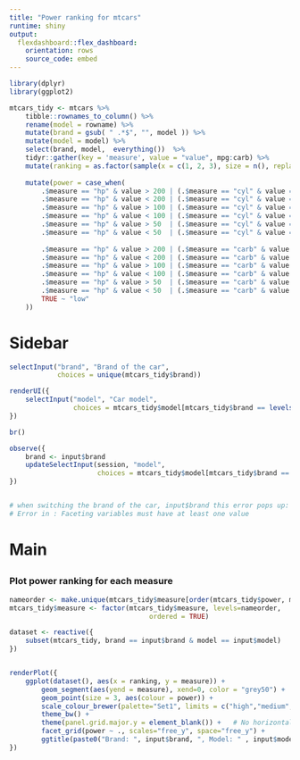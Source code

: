 ```yaml
---
title: "Power ranking for mtcars"
runtime: shiny
output:
  flexdashboard::flex_dashboard:
    orientation: rows
    source_code: embed
---
```




```r
library(dplyr)
library(ggplot2)

mtcars_tidy <- mtcars %>% 
    tibble::rownames_to_column() %>% 
    rename(model = rowname) %>% 
    mutate(brand = gsub( " .*$", "", model )) %>% 
    mutate(model = model) %>% 
    select(brand, model,  everything())  %>% 
    tidyr::gather(key = 'measure', value = "value", mpg:carb) %>%
    mutate(ranking = as.factor(sample(x = c(1, 2, 3), size = n(), replace = TRUE))) %>%
    
    mutate(power = case_when(
        .$measure == "hp" & value > 200 | (.$measure == "cyl" & value == 8) ~ "high",
        .$measure == "hp" & value < 200 | (.$measure == "cyl" & value == 8) ~ "medium",
        .$measure == "hp" & value > 100 | (.$measure == "cyl" & value == 6) ~ "high",
        .$measure == "hp" & value < 100 | (.$measure == "cyl" & value == 6) ~ "medium",
        .$measure == "hp" & value > 50  | (.$measure == "cyl" & value == 6) ~ "high",
        .$measure == "hp" & value < 50  | (.$measure == "cyl" & value == 6) ~ "medium",
        
        .$measure == "hp" & value > 200 | (.$measure == "carb" & value >  4) ~ "high",
        .$measure == "hp" & value < 200 | (.$measure == "carb" & value <= 4) ~ "medium",
        .$measure == "hp" & value > 100 | (.$measure == "carb" & value >  2.8) ~ "high",
        .$measure == "hp" & value < 100 | (.$measure == "carb" & value <= 2.8) ~ "medium",
        .$measure == "hp" & value > 50  | (.$measure == "carb" & value > 2) ~ "high",
        .$measure == "hp" & value < 50  | (.$measure == "carb" & value <= 2) ~ "medium",
        TRUE ~ "low"
    )) 
```

# Sidebar {.sidebar data-width="350"}

```r
selectInput("brand", "Brand of the car", 
            choices = unique(mtcars_tidy$brand))

renderUI({
    selectInput("model", "Car model",
                choices = mtcars_tidy$model[mtcars_tidy$brand == levels(mtcars_tidy$brand)[1]])
})

br()

observe({
    brand <- input$brand
    updateSelectInput(session, "model", 
                      choices = mtcars_tidy$model[mtcars_tidy$brand == brand])
})    


# when switching the brand of the car, input$brand this error pops up:
# Error in : Faceting variables must have at least one value
```


# Main

##

### Plot power ranking for each measure

```r
nameorder <- make.unique(mtcars_tidy$measure[order(mtcars_tidy$power, mtcars_tidy$ranking)])
mtcars_tidy$measure <- factor(mtcars_tidy$measure, levels=nameorder, 
                                   ordered = TRUE)

dataset <- reactive({
    subset(mtcars_tidy, brand == input$brand & model == input$model) 
})


renderPlot({
    ggplot(dataset(), aes(x = ranking, y = measure)) +
        geom_segment(aes(yend = measure), xend=0, color = "grey50") +
        geom_point(size = 3, aes(colour = power)) +
        scale_colour_brewer(palette="Set1", limits = c("high","medium", "low")) +
        theme_bw() +
        theme(panel.grid.major.y = element_blank()) +   # No horizontal grid lines
        facet_grid(power ~ ., scales="free_y", space="free_y") +
        ggtitle(paste0("Brand: ", input$brand, ", Model: " , input$model))
})    
```








